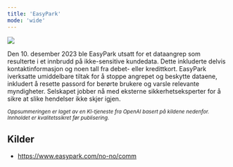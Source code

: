 ```yaml
---
title: 'EasyPark'
mode: 'wide'
---
```


<Frame>
<img src="/images/easypark.png" noZoom/>
</Frame>

Den 10. desember 2023 ble EasyPark utsatt for et dataangrep som resulterte i et innbrudd på ikke-sensitive kundedata. Dette inkluderte delvis kontaktinformasjon og noen tall fra debet- eller kredittkort. EasyPark iverksatte umiddelbare tiltak for å stoppe angrepet og beskytte dataene, inkludert å resette passord for berørte brukere og varsle relevante myndigheter. Selskapet jobber nå med eksterne sikkerhetseksperter for å sikre at slike hendelser ikke skjer igjen.

<sup><i>Oppsummeringen er laget av en KI-tjeneste fra OpenAI basert på kildene nedenfor. Innholdet er kvalitetssikret før publisering.</i></sup>

## Kilder
- https://www.easypark.com/no-no/comm
